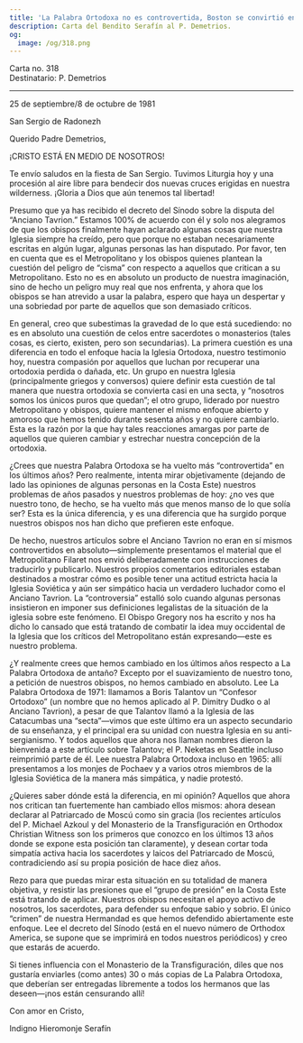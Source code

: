 ```yaml
---
title: 'La Palabra Ortodoxa no es controvertida, Boston se convirtió en un grupo de presión'
description: Carta del Bendito Serafín al P. Demetrios.
og:
  image: /og/318.png
---
```


<div style={{textAlign:'right', fontFamily:'monospace'}}>Carta no. 318</div>
<div style={{textAlign:'left', fontFamily:'monospace'}}>Destinatario: P. Demetrios</div>

---

25 de septiembre/8 de octubre de 1981

San Sergio de Radonezh

Querido Padre Demetrios,

¡CRISTO ESTÁ EN MEDIO DE NOSOTROS!

Te envío saludos en la fiesta de San Sergio. Tuvimos Liturgia hoy y una procesión al aire libre para bendecir dos nuevas cruces erigidas en nuestra wilderness. ¡Gloria a Dios que aún tenemos tal libertad!

Presumo que ya has recibido el decreto del Sínodo sobre la disputa del “Anciano Tavrion.” Estamos 100% de acuerdo con él y solo nos alegramos de que los obispos finalmente hayan aclarado algunas cosas que nuestra Iglesia siempre ha creído, pero que porque no estaban necesariamente escritas en algún lugar, algunas personas las han disputado. Por favor, ten en cuenta que es el Metropolitano y los obispos quienes plantean la cuestión del peligro de “cisma” con respecto a aquellos que critican a su Metropolitano. Esto no es en absoluto un producto de nuestra imaginación, sino de hecho un peligro muy real que nos enfrenta, y ahora que los obispos se han atrevido a usar la palabra, espero que haya un despertar y una sobriedad por parte de aquellos que son demasiado críticos.

En general, creo que subestimas la gravedad de lo que está sucediendo: no es en absoluto una cuestión de celos entre sacerdotes o monasterios (tales cosas, es cierto, existen, pero son secundarias). La primera cuestión es una diferencia en todo el enfoque hacia la Iglesia Ortodoxa, nuestro testimonio hoy, nuestra compasión por aquellos que luchan por recuperar una ortodoxia perdida o dañada, etc. Un grupo en nuestra Iglesia (principalmente griegos y conversos) quiere definir esta cuestión de tal manera que nuestra ortodoxia se convierta casi en una secta, y “nosotros somos los únicos puros que quedan”; el otro grupo, liderado por nuestro Metropolitano y obispos, quiere mantener el mismo enfoque abierto y amoroso que hemos tenido durante sesenta años y no quiere cambiarlo. Esta es la razón por la que hay tales reacciones amargas por parte de aquellos que quieren cambiar y estrechar nuestra concepción de la ortodoxia.

¿Crees que nuestra Palabra Ortodoxa se ha vuelto más “controvertida” en los últimos años? Pero realmente, intenta mirar objetivamente (dejando de lado las opiniones de algunas personas en la Costa Este) nuestros problemas de años pasados y nuestros problemas de hoy: ¿no ves que nuestro tono, de hecho, se ha vuelto más que menos manso de lo que solía ser? Esta es la única diferencia, y es una diferencia que ha surgido porque nuestros obispos nos han dicho que prefieren este enfoque.

De hecho, nuestros artículos sobre el Anciano Tavrion no eran en sí mismos controvertidos en absoluto—simplemente presentamos el material que el Metropolitano Filaret nos envió deliberadamente con instrucciones de traducirlo y publicarlo. Nuestros propios comentarios editoriales estaban destinados a mostrar cómo es posible tener una actitud estricta hacia la Iglesia Soviética y aún ser simpático hacia un verdadero luchador como el Anciano Tavrion. La “controversia” estalló solo cuando algunas personas insistieron en imponer sus definiciones legalistas de la situación de la iglesia sobre este fenómeno. El Obispo Gregory nos ha escrito y nos ha dicho lo cansado que está tratando de combatir la idea muy occidental de la Iglesia que los críticos del Metropolitano están expresando—este es nuestro problema.

¿Y realmente crees que hemos cambiado en los últimos años respecto a La Palabra Ortodoxa de antaño? Excepto por el suavizamiento de nuestro tono, a petición de nuestros obispos, no hemos cambiado en absoluto. Lee La Palabra Ortodoxa de 1971: llamamos a Boris Talantov un “Confesor Ortodoxo” (un nombre que no hemos aplicado al P. Dimitry Dudko o al Anciano Tavrion), a pesar de que Talantov llamó a la Iglesia de las Catacumbas una “secta”—vimos que este último era un aspecto secundario de su enseñanza, y el principal era su unidad con nuestra Iglesia en su anti-sergianismo. Y todos aquellos que ahora nos llaman nombres dieron la bienvenida a este artículo sobre Talantov; el P. Neketas en Seattle incluso reimprimió parte de él. Lee nuestra Palabra Ortodoxa incluso en 1965: allí presentamos a los monjes de Pochaev y a varios otros miembros de la Iglesia Soviética de la manera más simpática, y nadie protestó.

¿Quieres saber dónde está la diferencia, en mi opinión? Aquellos que ahora nos critican tan fuertemente han cambiado ellos mismos: ahora desean declarar al Patriarcado de Moscú como sin gracia (los recientes artículos del P. Michael Azkoul y del Monasterio de la Transfiguración en Orthodox Christian Witness son los primeros que conozco en los últimos 13 años donde se expone esta posición tan claramente), y desean cortar toda simpatía activa hacia los sacerdotes y laicos del Patriarcado de Moscú, contradiciendo así su propia posición de hace diez años.

Rezo para que puedas mirar esta situación en su totalidad de manera objetiva, y resistir las presiones que el “grupo de presión” en la Costa Este está tratando de aplicar. Nuestros obispos necesitan el apoyo activo de nosotros, los sacerdotes, para defender su enfoque sabio y sobrio. El único “crimen” de nuestra Hermandad es que hemos defendido abiertamente este enfoque. Lee el decreto del Sínodo (está en el nuevo número de Orthodox America, se supone que se imprimirá en todos nuestros periódicos) y creo que estarás de acuerdo.

Si tienes influencia con el Monasterio de la Transfiguración, diles que nos gustaría enviarles (como antes) 30 o más copias de La Palabra Ortodoxa, que deberían ser entregadas libremente a todos los hermanos que las deseen—¡nos están censurando allí!

Con amor en Cristo,

Indigno Hieromonje Serafín